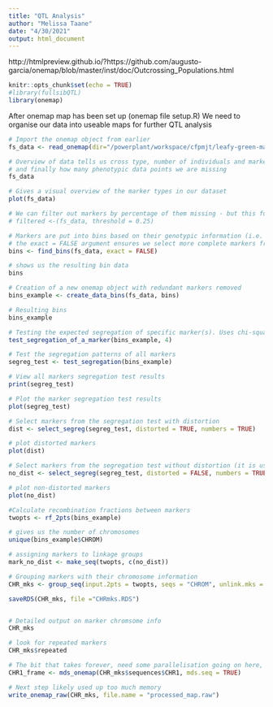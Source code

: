 ```yaml
---
title: "QTL Analysis"
author: "Melissa Taane"
date: "4/30/2021"
output: html_document
---
```



http://htmlpreview.github.io/?https://github.com/augusto-garcia/onemap/blob/master/inst/doc/Outcrossing_Populations.html


```r
knitr::opts_chunk$set(echo = TRUE)
#library(fullsibQTL)
library(onemap)
```

After onemap map has been set up (onemap file setup.R)
We need to organise our data into useable maps for further QTL analysis

```r

# Import the onemap object from earlier
fs_data <- read_onemap(dir="/powerplant/workspace/cfpmjt/leafy-green-master/Tidy", inputfile = "onemapsetup.raw")

# Overview of data tells us cross type, number of individuals and markers, as well as whether chromosome and position information is available
# and finally how many phenotypic data points we are missing
fs_data

# Gives a visual overview of the marker types in our dataset
plot(fs_data)

# We can filter out markers by percentage of them missing - but this function appears to be missing?
# filtered <-(fs_data, threshold = 0.25)

# Markers are put into bins based on their genotypic information (i.e. no recombination events occur between them)
# the exact = FALSE argument ensures we select more complete markers from each bin
bins <- find_bins(fs_data, exact = FALSE)

# shows us the resulting bin data
bins

# Creation of a new onemap object with redundant markers removed
bins_example <- create_data_bins(fs_data, bins)

# Resulting bins
bins_example

# Testing the expected segregation of specific marker(s). Uses chi-squared test according to mendelian segregation.
test_segregation_of_a_marker(bins_example, 4)

# Test the segregation patterns of all markers
segreg_test <- test_segregation(bins_example)

# View all markers segregation test results
print(segreg_test)

# Plot the marker segregation test results
plot(segreg_test)

# Select markers from the segregation test with distortion
dist <- select_segreg(segreg_test, distorted = TRUE, numbers = TRUE)

# plot distorted markers
plot(dist)

# Select markers from the segregation test without distortion (it is useful to use this, can replace distorted markers later)
no_dist <- select_segreg(segreg_test, distorted = FALSE, numbers = TRUE)

# plot non-distorted markers
plot(no_dist)

#Calculate recombination fractions between markers
twopts <- rf_2pts(bins_example)

# gives us the number of chromosomes
unique(bins_example$CHROM)

# assigning markers to linkage groups
mark_no_dist <- make_seq(twopts, c(no_dist))

# Grouping markers with their chromosome information
CHR_mks <- group_seq(input.2pts = twopts, seqs = "CHROM", unlink.mks = mark_no_dist, repeated = FALSE)

saveRDS(CHR_mks, file ="CHRmks.RDS")


# Detailed output on marker chromsome info
CHR_mks

# look for repeated markers
CHR_mks$repeated

# The bit that takes forever, need some parallelisation going on here, but is old! wtf. 
CHR1_frame <- mds_onemap(CHR_mks$sequences$CHR1, mds.seq = TRUE)

# Next step likely used up too much memory
write_onemap_raw(CHR_mks, file.name = "processed_map.raw")
```